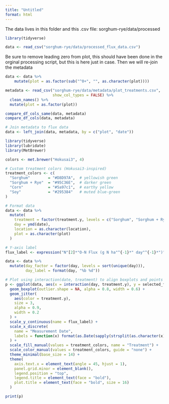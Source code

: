 ```yaml
---
title: "Untitled"
format: html
---
```


The data lives in this folder and this .csv file: sorghum-rye/data/processed

```r
library(tidyverse)
```

```r
data <- read_csv("sorghum-rye/data/processed_flux_data.csv")
```

Be sure to remove leading zero from plot, this should have been done in the orginal
processing script, but this is here just in case. Then we will re-join the metadata
```r
data <- data %>%
    mutate(plot = as.factor(sub("^0+", "", as.character(plot))))
```

```r
metadata <- read_csv("sorghum-rye/data/metadata/plot_treatments.csv",
                     show_col_types = FALSE) %>%
  clean_names() %>%
  mutate(plot = as.factor(plot))

compare_df_cols_same(data, metadata)
compare_df_cols(data, metadata)

# Join metadata to flux data
data <- left_join(data, metadata, by = c("plot", "date"))
```


```r
library(tidyverse)
library(lubridate)
library(MetBrewer)

colors <- met.brewer("Hokusai3", 4)

# Custom treatment colors (Hokusai3-inspired)
treatment_colors <- c(
  "Sorghum"        = "#D8D97A",  # yellowish green
  "Sorghum + Rye"  = "#95C36E",  # darker green
  "Corn"           = "#5a97c1",  # earthy yellow
  "Soy"            = "#295384"   # muted blue-green
)

# Format data
data <- data %>%
  mutate(
    treatment = factor(treatment.y, levels = c("Sorghum", "Sorghum + Rye", "Corn", "Soy")),
    day = ymd(date),
    location = as.character(location),
    plot = as.character(plot)
  )

# Y-axis label
flux_label <- expression("N"[2]*"O-N Flux (g N ha"^{-1}*" day"^{-1}*")")

data <- data %>%
  mutate(day_factor = factor(day, levels = sort(unique(day))),
         day_label = format(day, "%b %d"))

# Plot using interaction(date, treatment) to align boxplots and points
p <- ggplot(data, aes(x = interaction(day, treatment.y), y = selected_flux, fill = treatment.y)) +
  geom_boxplot(outlier.shape = NA, alpha = 0.8, width = 0.6) +
  geom_jitter(
    aes(color = treatment.y),
    size = 3,
    alpha = 0.9,
    width = 0.2
  ) +
  scale_y_continuous(name = flux_label) +
  scale_x_discrete(
    name = "Measurement Date",
    labels = function(x) format(as.Date(sapply(strsplit(as.character(x), "\\."), `[`, 1)), "%b %d")
  ) +
  scale_fill_manual(values = treatment_colors, name = "Treatment") +
  scale_color_manual(values = treatment_colors, guide = "none") +
  theme_minimal(base_size = 14) +
  theme(
    axis.text.x = element_text(angle = 45, hjust = 1),
    panel.grid.minor = element_blank(),
    legend.position = "top",
    legend.title = element_text(face = "bold"),
    plot.title = element_text(face = "bold", size = 16)
  )

print(p)
```

